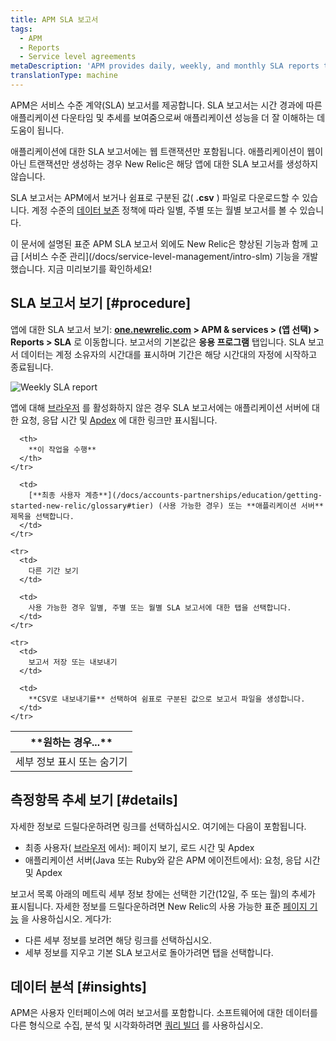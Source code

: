 ```yaml
---
title: APM SLA 보고서
tags:
  - APM
  - Reports
  - Service level agreements
metaDescription: 'APM provides daily, weekly, and monthly SLA reports to view or download from the user interface.'
translationType: machine
---
```



APM은 서비스 수준 계약(SLA) 보고서를 제공합니다. SLA 보고서는 시간 경과에 따른 애플리케이션 다운타임 및 추세를 보여줌으로써 애플리케이션 성능을 더 잘 이해하는 데 도움이 됩니다.

애플리케이션에 대한 SLA 보고서에는 웹 트랜잭션만 포함됩니다. 애플리케이션이 웹이 아닌 트랜잭션만 생성하는 경우 New Relic은 해당 앱에 대한 SLA 보고서를 생성하지 않습니다.

SLA 보고서는 APM에서 보거나 쉼표로 구분된 값( **.csv** ) 파일로 다운로드할 수 있습니다. 계정 수준의 [데이터 보존](/docs/subscriptions/data-retention) 정책에 따라 일별, 주별 또는 월별 보고서를 볼 수 있습니다.

<Callout variant="important">
  이 문서에 설명된 표준 APM SLA 보고서 외에도 New Relic은 향상된 기능과 함께 고급 [서비스 수준 관리](/docs/service-level-management/intro-slm) 기능을 개발했습니다. 지금 미리보기를 확인하세요!
</Callout>

## SLA 보고서 보기 [#procedure]

앱에 대한 SLA 보고서 보기: **[one.newrelic.com](https://one.newrelic.com/all-capabilities) > APM & services > (앱 선택) > Reports > SLA** 로 이동합니다. 보고서의 기본값은 **응용 프로그램** 탭입니다. SLA 보고서 데이터는 계정 소유자의 시간대를 표시하며 기간은 해당 시간대의 자정에 시작하고 종료됩니다.

<img
  title="Weekly SLA report"
  alt="Weekly SLA report"
  src={weeklySLAreport}
/>

앱에 대해 [브라우저](/docs/new-relic-browser/page-load-timing-process) 를 활성화하지 않은 경우 SLA 보고서에는 애플리케이션 서버에 대한 요청, 응답 시간 및 [Apdex](/docs/site/apdex-measuring-user-satisfaction) 에 대한 링크만 표시됩니다.

<table>
  <thead>
    <tr>
      <th width={200}>
        **원하는 경우...**
      </th>

      <th>
        **이 작업을 수행**
      </th>
    </tr>
  </thead>

  <tbody>
    <tr>
      <td>
        세부 정보 표시 또는 숨기기
      </td>

      <td>
        [**최종 사용자 계층**](/docs/accounts-partnerships/education/getting-started-new-relic/glossary#tier) (사용 가능한 경우) 또는 **애플리케이션 서버** 제목을 선택합니다.
      </td>
    </tr>

    <tr>
      <td>
        다른 기간 보기
      </td>

      <td>
        사용 가능한 경우 일별, 주별 또는 월별 SLA 보고서에 대한 탭을 선택합니다.
      </td>
    </tr>

    <tr>
      <td>
        보고서 저장 또는 내보내기
      </td>

      <td>
        **CSV로 내보내기를** 선택하여 쉼표로 구분된 값으로 보고서 파일을 생성합니다.
      </td>
    </tr>
  </tbody>
</table>

## 측정항목 추세 보기 [#details]

자세한 정보로 드릴다운하려면 링크를 선택하십시오. 여기에는 다음이 포함됩니다.

* 최종 사용자( [브라우저](/docs/browser/new-relic-browser/welcome-new-relic-browser/new-relic-browser) 에서): 페이지 보기, 로드 시간 및 Apdex
* 애플리케이션 서버(Java 또는 Ruby와 같은 APM 에이전트에서): 요청, 응답 시간 및 Apdex

보고서 목록 아래의 메트릭 세부 정보 창에는 선택한 기간(12일, 주 또는 월)의 추세가 표시됩니다. 자세한 정보를 드릴다운하려면 New Relic의 사용 가능한 표준 [페이지 기능](/docs/site/standard-dashboard-features) 을 사용하십시오. 게다가:

* 다른 세부 정보를 보려면 해당 링크를 선택하십시오.
* 세부 정보를 지우고 기본 SLA 보고서로 돌아가려면 탭을 선택합니다.

## 데이터 분석 [#insights]

APM은 사용자 인터페이스에 여러 보고서를 포함합니다. 소프트웨어에 대한 데이터를 다른 형식으로 수집, 분석 및 시각화하려면 [쿼리 빌더](/docs/query-your-data/explore-query-data/query-builder/introduction-query-builder) 를 사용하십시오.